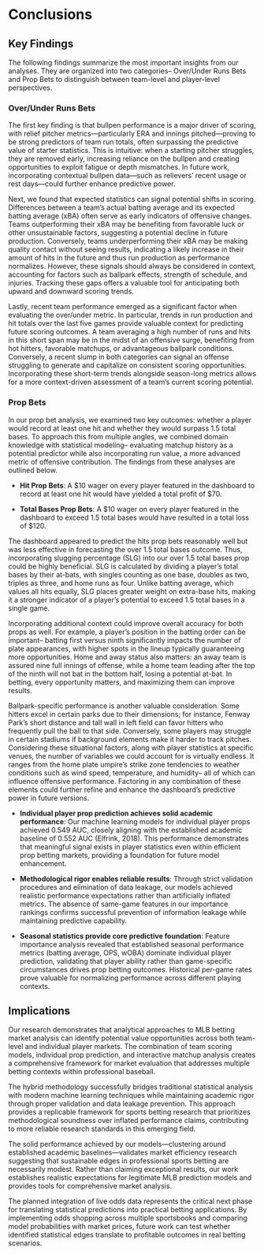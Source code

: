 # Conclusions

## Key Findings
The following findings summarize the most important insights from our analyses. They are organized into two categories-- Over/Under Runs Bets and Prop Bets to distinguish between team-level and player-level perspectives.

### Over/Under Runs Bets
The first key finding is that bullpen performance is a major driver of scoring, with relief pitcher metrics—particularly ERA and innings pitched—proving to be strong predictors of team run totals, often surpassing the predictive value of starter statistics. This is intuitive: when a starting pitcher struggles, they are removed early, increasing reliance on the bullpen and creating opportunities to exploit fatigue or depth mismatches. In future work, incorporating contextual bullpen data—such as relievers’ recent usage or rest days—could further enhance predictive power.

Next, we found that expected statistics can signal potential shifts in scoring. Differences between a team’s actual batting average and its expected batting average (xBA) often serve as early indicators of offensive changes. Teams outperforming their xBA may be benefiting from favorable luck or other unsustainable factors, suggesting a potential decline in future production. Conversely, teams underperforming their xBA may be making quality contact without seeing results, indicating a likely increase in their amount of hits in the future and thus run production as performance normalizes. However, these signals should always be considered in context, accounting for factors such as ballpark effects, strength of schedule, and injuries. Tracking these gaps offers a valuable tool for anticipating both upward and downward scoring trends.

Lastly, recent team performance emerged as a significant factor when evaluating the over/under metric. In particular, trends in run production and hit totals over the last five games provide valuable context for predicting future scoring outcomes. A team averaging a high number of runs and hits in this short span may be in the midst of an offensive surge, benefiting from hot hitters, favorable matchups, or advantageous ballpark conditions. Conversely, a recent slump in both categories can signal an offense struggling to generate and capitalize on consistent scoring opportunities. Incorporating these short-term trends alongside season-long metrics allows for a more context-driven assessment of a team’s current scoring potential.


### Prop Bets
In our prop bet analysis, we examined two key outcomes: whether a player would record at least one hit and whether they would surpass 1.5 total bases. To approach this from multiple angles, we combined domain knowledge with statistical modeling-- evaluating matchup history as a potential predictor while also incorporating run value, a more advanced metric of offensive contribution. The findings from these analyses are outlined below.

- **Hit Prop Bets**: A $10 wager on every player featured in the dashboard to record at least one hit would have yielded a total profit of $70.

- **Total Bases Prop Bets**: A $10 wager on every player featured in the dashboard to exceed 1.5 total bases would have resulted in a total loss of $120.

The dashboard appeared to predict the hits prop bets reasonably well but was less effective in forecasting the over 1.5 total bases outcome. Thus, incorporating slugging percentage (SLG) into our over 1.5 total bases prop could be highly beneficial. SLG is calculated by dividing a player’s total bases by their at-bats, with singles counting as one base, doubles as two, triples as three, and home runs as four. Unlike batting average, which values all hits equally, SLG places greater weight on extra-base hits, making it a stronger indicator of a player’s potential to exceed 1.5 total bases in a single game.

Incorporating additional context could improve overall accuracy for both props as well. For example, a player’s position in the batting order can be important-- batting first versus ninth significantly impacts the number of plate appearances, with higher spots in the lineup typically guaranteeing more opportunities. Home and away status also matters: an away team is assured nine full innings of offense, while a home team leading after the top of the ninth will not bat in the bottom half, losing a potential at-bat. In betting, every opportunity matters, and maximizing them can improve results.

Ballpark-specific performance is another valuable consideration. Some hitters excel in certain parks due to their dimensions; for instance, Fenway Park’s short distance and tall wall in left field can favor hitters who frequently pull the ball to that side. Conversely, some players may struggle in certain stadiums if background elements make it harder to track pitches. Considering these situational factors, along with player statistics at specific venues, the number of variables we could account for is virtually endless. It ranges from the home plate umpire’s strike zone tendencies to weather conditions such as wind speed, temperature, and humidity-- all of which can influence offensive performance. Factoring in any combination of these elements could further refine and enhance the dashboard’s predictive power in future versions.


- **Individual player prop prediction achieves solid academic performance**: Our machine learning models for individual player props achieved 0.549 AUC, closely aligning with the established academic baseline of 0.552 AUC (Elfrink, 2018). This performance demonstrates that meaningful signal exists in player statistics even within efficient prop betting markets, providing a foundation for future model enhancement.

- **Methodological rigor enables reliable results**: Through strict validation procedures and elimination of data leakage, our models achieved realistic performance expectations rather than artificially inflated metrics. The absence of same-game features in our importance rankings confirms successful prevention of information leakage while maintaining predictive capability.

- **Seasonal statistics provide core predictive foundation**: Feature importance analysis revealed that established seasonal performance metrics (batting average, OPS, wOBA) dominate individual player prediction, validating that player ability rather than game-specific circumstances drives prop betting outcomes. Historical per-game rates prove valuable for normalizing performance across different playing contexts.


## Implications

Our research demonstrates that analytical approaches to MLB betting market analysis can identify potential value opportunities across both team-level and individual player markets. The combination of team scoring models, individual prop prediction, and interactive matchup analysis creates a comprehensive framework for market evaluation that addresses multiple betting contexts within professional baseball.

The hybrid methodology successfully bridges traditional statistical analysis with modern machine learning techniques while maintaining academic rigor through proper validation and data leakage prevention. This approach provides a replicable framework for sports betting research that prioritizes methodological soundness over inflated performance claims, contributing to more reliable research standards in this emerging field.

The solid performance achieved by our models—clustering around established academic baselines—validates market efficiency research suggesting that sustainable edges in professional sports betting are necessarily modest. Rather than claiming exceptional results, our work establishes realistic expectations for legitimate MLB prediction models and provides tools for comprehensive market analysis.

The planned integration of live odds data represents the critical next phase for translating statistical predictions into practical betting applications. By implementing odds shopping across multiple sportsbooks and comparing model probabilities with market prices, future work can test whether identified statistical edges translate to profitable outcomes in real betting scenarios.
